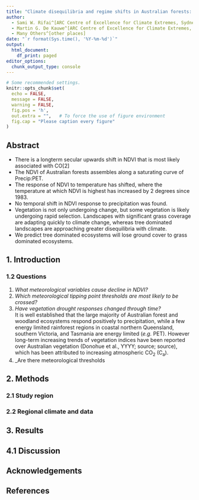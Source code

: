 ```yaml
---
title: "Climate disequilibria and regime shifts in Australian forests:  Long-term Climate Sensitivity of Australian Forest lands"
author: 
  - Sami W. Rifai^[ARC Centre of Excellence for Climate Extremes, Sydney, NSW 2052, Australia., srifai@gmail.com]
  - Martin G. De Kauwe^[ARC Centre of Excellence for Climate Extremes, Sydney, NSW 2052, Australia.,]
  - Many Others^[other places]
date: "`r format(Sys.time(), '%Y-%m-%d')`"
output:
  html_document:
    df_print: paged
editor_options: 
  chunk_output_type: console
---
```


```r
# Some recommended settings. 
knitr::opts_chunk$set(
  echo = FALSE,
  message = FALSE, 
  warning = FALSE,
  fig.pos = 'h',
  out.extra = "",   # To force the use of figure environment
  fig.cap = "Please caption every figure"
)
```
## Abstract

* There is a longterm secular upwards shift in NDVI that is most likely associated with CO[2]
* The NDVI of Australian forests assembles along a saturating curve of Precip:PET. 
* The response of NDVI to temperature has shifted, where the temperature at which NDVI is highest has increased by 2 degrees since 1983. 
* No temporal shift in NDVI response to precipitation was found.
* Vegetation is not only undergoing change, but some vegetation is likely undergoing rapid selection. Landscapes with significant grass coverage are adapting quickly to climate change, whereas tree dominated landscapes are approaching greater disequilibria with climate. 
* We predict tree dominated ecosystems will lose ground cover to grass dominated ecosystems.

## 1. Introduction  



### 1.2 Questions 
1. _What meteorological variables cause decline in NDVI?_
2. _Which meteorological tipping point thresholds are most likely to be crossed?_
2. _Have vegetation drought responses changed through time?_  
It is well established that the large majority of Australian forest and woodland ecosystems respond positively to precipitation, while a few energy limited rainforest regions in coastal northern Queensland, southern Victoria, and Tasmania are energy limited (*e.g.* PET). However long-term increasing trends of vegetation indices have been reported over Australian vegetation (Donohue et al., YYYY; source; source), which has been attributed to increasing atmospheric CO~2~ (C~a~).
3. _Are there meteorological thresholds

## 2. Methods
### 2.1 Study region
### 2.2 Regional climate and data 

## 3. Results  


## 4.1 Discussion   

## Acknowledgements 
## References

<br>
